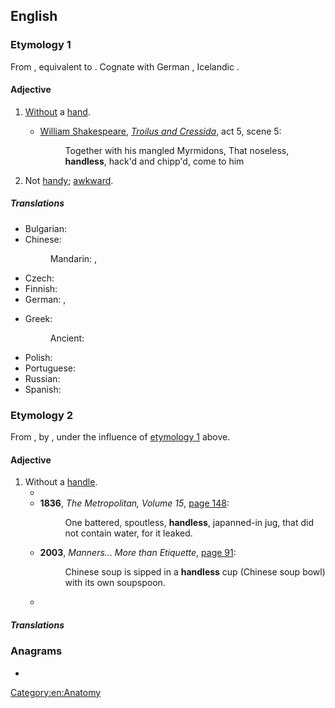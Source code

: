 ==English==

===Etymology 1===
From {{etyl|enm|en}} {{m|enm|handles}}, equivalent to {{suffix|en|hand|less}}. Cognate with German {{m|de|handlos||handless}}, Icelandic {{m|is|handlauss||handless}}.

====Adjective====
{{en-adj|-}}

# [[without|Without]] a [[hand]].
#* {{circa|1602}} [[w:William Shakespeare|William Shakespeare]], [[w:Troilus and Cressida|''Troilus and Cressida'']], act 5, scene 5:
#*: Together with his mangled Myrmidons, That noseless, '''handless''', hack'd and chipp'd, come to him
# {{lb|en|obsolete}} Not [[handy]]; [[awkward]].

=====Translations=====
{{trans-top|without a hand}}
* Bulgarian: {{t|bg|безрък}}
* Chinese:
*: Mandarin: {{t|cmn|無手|sc=Hani}}, {{t|cmn|无手|tr=wúshǒu|sc=Hani}}
* Czech: {{t+|cs|bezruký}}
* Finnish: {{t+|fi|kädetön}}
* German: {{t|de|handlos}}, {{t|de|armlos}}
{{trans-mid}}
* Greek:
*: Ancient: {{t|grc|ἄχειρος}}
* Polish: {{t+|pl|bezręki}}
* Portuguese: {{t+|pt|maneta}}
* Russian: {{t+|ru|безру́кий}}
* Spanish: {{t+|es|manco}}
{{trans-bottom}}

===Etymology 2===
From {{m|en|handleless}}, by {{l|en|haplology}}, under the influence of [[#Etymology 1|etymology 1]] above.

====Adjective====
{{en-adj|-}}

# Without a [[handle]].
#* {{quote-text|lang=en|year=1812|author=John Galt|title=Voyages and travels in the years 1809, 1810, and 1811|page=106|url=http://books.google.co.uk/books?id=yZ4hAQAAMAAJ&pg=PA106|passage=She gave him a few coppers from the '''handless''' jug.}}
#* '''1836''', ''The Metropolitan, Volume 15'', [http://books.google.co.uk/books?id=iPcEAAAAQAAJ&pg=PA148 page 148]:
#*: One battered, spoutless, '''handless''', japanned-in jug, that did not contain water, for it leaked.
#* '''2003''', ''Manners... More than Etiquette'', [http://books.google.co.uk/books?id=SbbLy-iE1m8C&pg=PA91 page 91]:
#*: Chinese soup is sipped in a '''handless''' cup (Chinese soup bowl) with its own soupspoon.
#* {{quote-text|lang=en|year=2006|author=Elsieferne V. Stout|title=Dundy County Babe|page=44|url=http://books.google.co.uk/books?id=NA2gUAwTgZsC&pg=PA44|passage=The leftover dough from the loaves would be rolled out with a '''handless''', wooden, rolling pin.}}

=====Translations=====
{{trans-see|without a handle|handleless}}

===Anagrams===
* {{anagrams|en|a=adehlnss|handsels}}

[[Category:en:Anatomy]]
{{cln|en|haplological forms}}